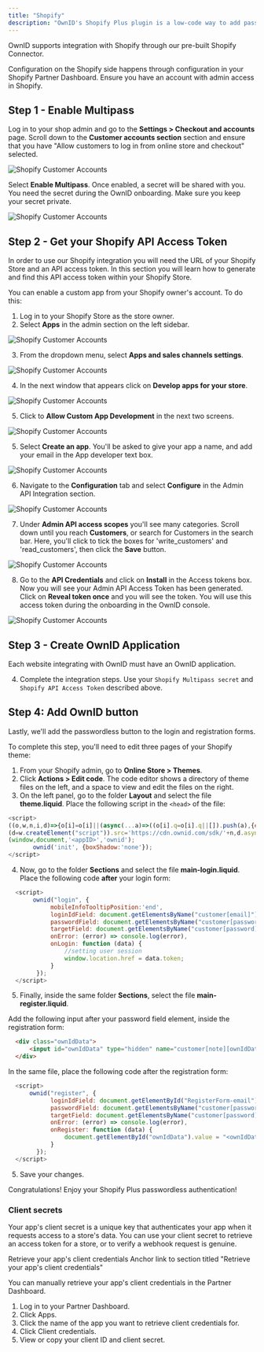 ```yaml
---
title: "Shopify"
description: "OwnID's Shopify Plus plugin is a low-code way to add passwordless authentication to your store with a few clicks."
---
```




OwnID supports integration with Shopify through our pre-built Shopify Connector.

Configuration on the Shopify side happens through configuration in your Shopify Partner Dashboard. Ensure you have an account with admin access in Shopify. 

## Step 1 - Enable Multipass

Log in to your shop admin and go to the **Settings > Checkout and accounts** page. Scroll down to the **Customer accounts section** section and ensure that you have "Allow customers to log in from online store and checkout" selected.

<Frame>
  <img src="/images/shopify-config-users.png" alt="Shopify Customer Accounts"></img>
</Frame>

Select **Enable Multipass**. Once enabled, a secret will be shared with you. You need the secret during the OwnID onboarding. Make sure you keep your secret private.

<Frame>
  <img src="/images/shopify-multipass-v2.png" alt="Shopify Customer Accounts"></img>
</Frame>

## Step 2 - Get your Shopify API Access Token

In order to use our Shopify integration you will need the URL of your Shopify Store and an API access token. In this section you will learn how to generate and find this API access token within your Shopify Store.

You can enable a custom app from your Shopify owner's account. To do this:

1. Log in to your Shopify Store as the store owner.
1. Select **Apps** in the admin section on the left sidebar.

<Frame>
  <img src="/images/shop1.png" alt="Shopify Customer Accounts"></img>
</Frame>

3. From the dropdown menu, select **Apps and sales channels settings**.

<Frame>
  <img src="/images/shop2.png" alt="Shopify Customer Accounts"></img> 
</Frame>

4. In the next window that appears click on **Develop apps for your store**.

<Frame>
  <img src="/images/shop3.png" alt="Shopify Customer Accounts"></img>
</Frame>

5. Click to **Allow Custom App Development** in the next two screens.

<Frame>
  <img src="/images/shop5.png" alt="Shopify Customer Accounts"></img>
</Frame>

5. Select **Create an app**. You'll be asked to give your app a name, and add your email in the App developer text box. 

<Frame>
  <img src="/images/shop7.png" alt="Shopify Customer Accounts"></img>
</Frame>

6. Navigate to the **Configuration** tab and select **Configure** in the Admin API Integration section.

<Frame>
  <img src="/images/shop8.png" alt="Shopify Customer Accounts"></img>
</Frame>

7. Under **Admin API access scopes** you'll see many categories. Scroll down until you reach **Customers**, or search for Customers in the search bar. Here, you'll click to tick the boxes for 'write_customers' and 'read_customers', then click the **Save** button. 

<Frame>
  <img src="/images/shop9.png" alt="Shopify Customer Accounts"></img>
</Frame>

8. Go to the **API Credentials** and click on **Install** in the Access tokens box.
Now you will see your Admin API Access Token has been generated. Click on **Reveal token once** and you will see the token. You will use this access token during the onboarding in the OwnID console.
<Frame>
  <img src="/images/shop12.png" alt="Shopify Customer Accounts"></img>
</Frame>

## Step 3 - Create OwnID Application

Each website integrating with OwnID must have an OwnID application. 

<BuildAppSnippet connector_name="Shopify"/>

4. Complete the integration steps. Use your `Shopify Multipass secret` and `Shopify API Access Token` described above.

## Step 4: Add OwnID button

Lastly, we'll add the passwordless button to the login and registration forms.

To complete this step, you'll need to edit three pages of your Shopify theme:

1. From your Shopify admin, go to **Online Store > Themes**.
2. Click **Actions > Edit code**. The code editor shows a directory of theme files on the left, and a space to view and edit the files on the right.
3. On the left panel, go to the folder **Layout** and select the file **theme.liquid**. Place the following script in the `<head>` of the file:

```js
<script>
((o,w,n,i,d)=>{o[i]=o[i]||(async(...a)=>((o[i].q=o[i].q||[]).push(a),{error:null,data:null})),
(d=w.createElement("script")).src='https://cdn.ownid.com/sdk/'+n,d.async=1,w.head.appendChild(d)})  
(window,document,'<appID>','ownid');
       ownid('init', {boxShadow:'none'});
</script>
```

4. Now, go to the folder **Sections** and select the file **main-login.liquid**. Place the following code **after** your login form:

```js
  <script>
       ownid("login", {
            mobileInfoTooltipPosition:'end',
            loginIdField: document.getElementsByName("customer[email]")[0],
            passwordField: document.getElementsByName("customer[password]")[0],
            targetField: document.getElementsByName("customer[password]")[0].parentElement,
            onError: (error) => console.log(error),
            onLogin: function (data) {
                //setting user session
                window.location.href = data.token;
            }
        });
  </script>
```

5. Finally, inside the same folder **Sections**, select the file **main-register.liquid**. 

Add the following input after your password field element, inside the registration form:

```html
  <div class="ownIdData">
      <input id="ownIdData" type="hidden" name="customer[note][ownIdData]" />
  </div>
```

In the same file, place the following code after the registration form:

```js
  <script>
      ownid("register", {
            loginIdField: document.getElementById("RegisterForm-email"),
            passwordField: document.getElementsByName("customer[password]")[0],
            targetField: document.getElementsByName("customer[password]")[0].parentElement,
            onError: (error) => console.log(error),
            onRegister: function (data) {
                document.getElementById("ownIdData").value = "<ownIdData>" + data.data + "</ownIdData>";
            }
        });
  </script>
```

5. Save your changes.

<Check>Congratulations! Enjoy your Shopify Plus passwordless authentication!</Check>

<NextStepsSnippet/>


### Client secrets

Your app's client secret is a unique key that authenticates your app when it requests access to a store's data. You can use your client secret to retrieve an access token for a store, or to verify a webhook request is genuine.

Retrieve your app's client credentials
Anchor link to section titled "Retrieve your app's client credentials"

You can manually retrieve your app's client credentials in the Partner Dashboard.

1. Log in to your Partner Dashboard.
1. Click Apps.
1. Click the name of the app you want to retrieve client credentials for.
1. Click Client credentials.
1. View or copy your client ID and client secret.



<NextStepsSnippet/>
